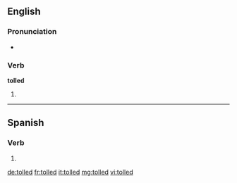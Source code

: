 ==English==

===Pronunciation===
* {{rhymes|əʊld}}

===Verb===
'''tolled'''

# {{past of|toll}}

----

==Spanish==

===Verb===
{{es-verb-form|toller}}

# {{es-verb form of|ending=er|mood=imperative|sense=affirmative|pers=2|formal=no|number=plural|[[toller]]|region=Spain}}

[[de:tolled]]
[[fr:tolled]]
[[it:tolled]]
[[mg:tolled]]
[[vi:tolled]]